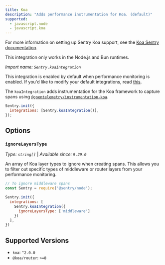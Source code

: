 ```yaml
---
title: Koa
description: "Adds performance instrumentation for Koa. (default)"
supported:
  - javascript.node
  - javascript.koa
---
```


For more information on setting up Sentry Koa support, see the [Koa Sentry documentation](/platforms/javascript/guides/koa/).

<Alert>

This integration only works in the Node.js and Bun runtimes.

</Alert>

_Import name: `Sentry.koaIntegration`_

This integration is enabled by default when performance monitoring is enabled. If you'd like to modify your default integrations, read [this](./../#modifying-default-integrations).

The `koaIntegration` adds instrumentation for the Koa framework to capture spans using [`@opentelemetry/instrumentation-koa`](https://www.npmjs.com/package/@opentelemetry/instrumentation-koa).

```JavaScript
Sentry.init({
  integrations: [Sentry.koaIntegration()],
});
```

## Options

### `ignoreLayersType`

_Type: `string[]`_ | _Available since: `9.29.0`_

An array of Koa layer types to ignore when creating spans. This allows you to filter out specific types of middleware or router layers from your performance monitoring.

```javascript
// To ignore middleware spans
const Sentry = require('@sentry/node');

Sentry.init({
  integrations: [
    Sentry.koaIntegration({
      ignoreLayersType: ['middleware']
    })
  ],
})
```

## Supported Versions

- `koa`: `^2.0.0`
- `@koa/router`: `>=8`
